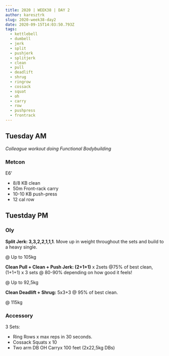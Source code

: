 ```yaml
---
title: 2020 | WEEK38 | DAY 2
author: karesztrk
slug: 2020-week38-day2
date: 2020-09-15T14:03:50.793Z
tags:
  - kettlebell
  - dumbell
  - jerk
  - split
  - pushjerk
  - splitjerk
  - clean
  - pull
  - deadlift
  - shrug
  - ringrow
  - cossack
  - squat
  - oh
  - carry
  - row
  - pushpress
  - frontrack
---
```


## Tuesday AM

_Colleague workout doing Functional Bodybuilding_

### Metcon

E6'

- 8/8 KB clean
- 50m Front-rack carry
- 10-10 KB push-press
- 12 cal row

## Tuestday PM

### Oly

**Split Jerk: 3,3,2,2,1,1,1**. Move up in weight throughout the sets and build to a heavy single.

@ Up to 105kg

**Clean Pull + Clean + Push Jerk: (2+1+1)** x 2sets @75% of best clean, (1+1+1) x 3 sets @ 80-90% depending on how good it feels!

@ Up to 92,5kg

**Clean Deadlift + Shrug:** 5x3+3 @ 95% of best clean.

@ 115kg

### Accessory

3 Sets:

- Ring Rows x max reps in 30 seconds.
- Cossack Squats x 10
- Two arm DB OH Carryx 100 feet (2x22,5kg DBs)
